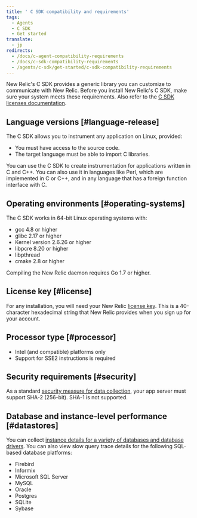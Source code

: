 ```yaml
---
title: ' C SDK compatibility and requirements'
tags:
  - Agents
  - C SDK
  - Get started
translate:
  - jp
redirects:
  - /docs/c-agent-compatibility-requirements
  - /docs/c-sdk-compatibility-requirements
  - /agents/c-sdk/get-started/c-sdk-compatibility-requirements
---
```


New Relic's C SDK provides a generic library you can customize to communicate with New Relic. Before you install New Relic's C SDK, make sure your system meets these requirements. Also refer to the [C SDK licenses documentation](/docs/c-sdk-licenses).

## Language versions [#language-release]

The C SDK allows you to instrument any application on Linux, provided:

* You must have access to the source code.
* The target language must be able to import C libraries.

You can use the C SDK to create instrumentation for applications written in C and C++. You can also use it in languages like Perl, which are implemented in C or C++, and in any language that has a foreign function interface with C.

## Operating environments [#operating-systems]

The C SDK works in 64-bit Linux operating systems with:

* gcc 4.8 or higher
* glibc 2.17 or higher
* Kernel version 2.6.26 or higher
* libpcre 8.20 or higher
* libpthread
* cmake 2.8 or higher

Compiling the New Relic daemon requires Go 1.7 or higher.

## License key [#license]

For any installation, you will need your New Relic [license key](/docs/accounts-partnerships/install-new-relic/account-setup/license-key). This is a 40-character hexadecimal string that New Relic provides when you sign up for your account.

## Processor type [#processor]

* Intel (and compatible) platforms only
* Support for SSE2 instructions is required

## Security requirements [#security]

As a standard [security measure for data collection](/docs/accounts-partnerships/new-relic-security/security/data-security), your app server must support SHA-2 (256-bit). SHA-1 is not supported.

## Database and instance-level performance [#datastores]

You can collect [instance details for a variety of databases and database drivers](/docs/apm/applications-menu/features/analyze-database-instance-level-performance-issues). You can also view slow query trace details for the following SQL-based database platforms:

* Firebird
* Informix
* Microsoft SQL Server
* MySQL
* Oracle
* Postgres
* SQLite
* Sybase
